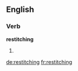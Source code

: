 ==English==

===Verb===
'''restitching'''

# {{third-person singular of|[[restitch]]}}

[[de:restitching]]
[[fr:restitching]]